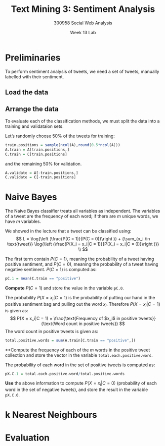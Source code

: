 % Text Mining 3: Sentiment Analysis
% 300958 Social Web Analysis 
% Week 13 Lab


# Preliminaries

To perform sentiment analysis of tweets, we need a set of tweets,
manually labelled with their sentiment.

## Load the data

## Arrange the data


To evaluate each of the classification methods, we must split the data
into a training and validataion sets.

Let's randomly choose 50% of the tweets for training:
```r
train.positions = sample(ncol(A),round(0.5*ncol(A)))
A.train = A[train.positions,]
C.train = C[train.positions]
```
and the remaining 50% for validation.
```r
A.validate = A[-train.positions,]
C.validate = C[-train.positions]
```

# Naive Bayes

The Naive Bayes classifier treats all variables as independent. The
variables of a tweet are the frequency of each word; if there are $m$
unique words, we have $m$ variables.

We showed in the lecture that a tweet can be classified using:
$$
	L = \log{\left (\frac{P(C = 1)}{P(C = 0)}\right )} + 
	{\sum_{x_i \in \text{tweet}} \log{\left (\frac{P(X_i = x_i|C = 1)}{P(X_i = x_i|C = 0)}\right )}} \\
$$


The first term contain $P(C = 1)$, meaning the probability of a tweet
having positive sentiment, and $P(C = 0)$, meaning the probability of
a tweet having negative sentiment. $P(C = 1)$ is computed as:
```r
pC.1 = mean(C.train == "positive")
```
**Compute** $P(C = 1)$ and store the value in the variable `pC.0`.

The probability $P(X = x_i|C = 1)$ is the probability of putting our
hand in the positive sentiment bag and pulling out the word $x_i$.
Therefore $P(X = x_i|C = 1)$ is given as:
$$
	P(X = x_i|C = 1) = \frac{\text{Frequency of $x_i$ in positive tweets}}{\text{Word count in positive tweets}}
$$
The word count in positive tweets is given as:
```r
total.positive.words = sum(A.train[C.train == "positive",])
```
**Compute the frequency of each of the $m$ words in the positive tweet collection and store the vector in the variable
`total.each.positive.word`.

The probability of each word in the set of positive tweets is computed as:
```r
pX.C.1 = total.each.positive.word/total.positive.words
```

**Use** the above information to compute $P(X = x_i|C = 0)$
(probability of each word in the set of negative tweets), and store
the result in the variable `pX.C.0`.

# k Nearest Neighbours


# Evaluation

